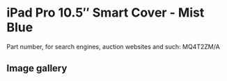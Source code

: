 
# iPad Pro 10.5″ Smart Cover - Mist Blue

Part number, for search engines, auction websites and such: MQ4T2ZM/A

## Image gallery

<div style={{ width: '100%', maxWidth: '768px' }}>
<GalleryComponent
    images={[
      {
        original: "/everysource/MQ4T2.webp",
        thumbnail: "/everypreview/MQ4T2.webp",
      },
      {
        original: "/everysource/MQ4T2_AV1_GOLD.webp",
        thumbnail: "/everypreview/MQ4T2_AV1_GOLD.webp",
      },
      {
        original: "/everysource/MQ4T2_AV1_ROSEGOLD.webp",
        thumbnail: "/everypreview/MQ4T2_AV1_ROSEGOLD.webp",
      },
      {
        original: "/everysource/MQ4T2_AV1_SILVER.webp",
        thumbnail: "/everypreview/MQ4T2_AV1_SILVER.webp",
      },
      {
        original: "/everysource/MQ4T2_AV1_SPACE_GRAY.webp",
        thumbnail: "/everypreview/MQ4T2_AV1_SPACE_GRAY.webp",
      },
      {
        original: "/everysource/MQ4T2_AV2.webp",
        thumbnail: "/everypreview/MQ4T2_AV2.webp",
      },
      {
        original: "/everysource/MQ4T2_AV3.webp",
        thumbnail: "/everypreview/MQ4T2_AV3.webp",
      }
    ]}
  />
</div>